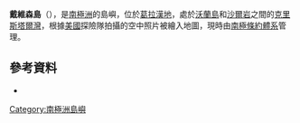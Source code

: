 {{Coord|66|26|S|66|37|W|source:GNIS|display=title}}

'''戴維森島'''（{{lang-en|Davidson Island}}），是[[南極洲|南極洲]]的島嶼，位於[[葛拉漢地|葛拉漢地]]，處於[[沃蘭島|沃蘭島]]和[[沙爾岩|沙爾岩]]之間的[[克里斯塔爾灣|克里斯塔爾灣]]，根據[[美國|美國]]探險隊拍攝的空中照片被繪入地圖，現時由[[南極條約體系|南極條約體系]]管理。

==參考資料==
* {{usgs-gazetteer|id=3561}}

{{DEFAULTSORT:Davidson Island}}
[[Category:南極洲島嶼|Category:南極洲島嶼]]


{{GrahamCoast-geo-stub}}